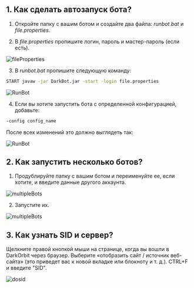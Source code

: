## 1. Как сделать автозапуск бота?

1. Откройте папку с вашим ботом и создайте два файла: *runbot.bat* и *file.properties*.

2. В *file.properties* пропишите логин, пароль и мастер-пароль (если есть).

![fileProperties](public/fileProperties.png)

3. В *runbot.bat* пропишите следующую команду:

```bash
START javaw -jar DarkBot.jar -start -login file.properties
```

![RunBot](public/RunBot1.png)

4. Если вы хотите запустить бота с определенной конфигурацией, добавьте:

```bash
-config config_name
```

После всех изменений это должно выглядеть так:

![RunBot](public/RunBot2.png)

## 2. Как запустить несколько ботов?

1. Продублируйте папку с вашим ботом и переименуйте ее, если хотите, и введите данные другого аккаунта.

![multipleBots](public/multipleBots1.png)

2. Запустите их.

![multipleBots](public/multipleBots2.png)

## 3. Как узнать SID и сервер?
Щелкните правой кнопкой мыши на странице, когда вы вошли в DarkOrbit через браузер.
Выберите «отобразить сайт / источник веб-сайта» (это приведет вас к новой вкладке или блокноту и т. д.).
CTRL+F и введите "SID".

![dosid](public/dosid.png)